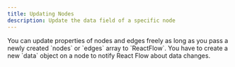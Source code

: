 ```yaml
---
title: Updating Nodes
description: Update the data field of a specific node
---
```




<ExampleLayout>
You can update properties of nodes and edges freely as long as you pass a newly created `nodes` or `edges` array to `ReactFlow`.

<Callout type="info">
  You have to create a new `data` object on a node to notify React Flow about
  data changes.
</Callout>
<br />

<RemoteCodeViewer route="examples/nodes/update-node" framework="react" />

</ExampleLayout>
